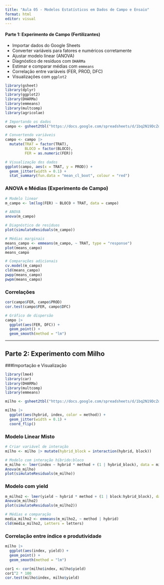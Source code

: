 ```yaml
---
title: "Aula 05 - Modelos Estatísticos em Dados de Campo e Ensaio"
format: html
editor: visual
---
```


#### Parte 1: Experimento de Campo (Fertilizantes)

-   Importar dados do Google Sheets
-   Converter variáveis para fatores e numéricos corretamente
-   Ajustar modelo linear (ANOVA)
-   Diagnóstico de resíduos com `DHARMa`
-   Estimar e comparar médias com `emmeans`
-   Correlação entre variáveis (FER, PROD, DFC)
-   Visualizações com `ggplot2`

```r
library(gsheet)
library(dplyr)
library(ggplot2)
library(DHARMa)
library(emmeans)
library(multcomp)
library(agricolae)

# Importando os dados
campo <- gsheet2tbl("https://docs.google.com/spreadsheets/d/1bq2N19DcZdtax2fQW9OHSGMR0X2__Z9T/edit?gid=866852711#gid=866852711")

# Convertendo variáveis
campo <- campo |> 
  mutate(TRAT = factor(TRAT),
         BLOCO = factor(BLOCO),
         FER = as.numeric(FER))

# Visualização dos dados
ggplot(campo, aes(x = TRAT, y = PROD)) + 
  geom_jitter(width = 0.1) + 
  stat_summary(fun.data = "mean_cl_boot", colour = "red")
```

### ANOVA e Médias (Experimento de Campo)

```r
# Modelo linear
m_campo <- lm(log(FER) ~ BLOCO + TRAT, data = campo)

# ANOVA
anova(m_campo)

# Diagnóstico de resíduos
plot(simulateResiduals(m_campo))

# Médias marginais
means_campo <- emmeans(m_campo, ~ TRAT, type = "response")
plot(means_campo)
means_campo

# Comparações adicionais
cv.model(m_campo)
cld(means_campo)
pwpp(means_campo)
pwpm(means_campo)
```

###  Correlações

```r
cor(campo$FER, campo$PROD)
cor.test(campo$FER, campo$DFC)

# Gráfico de dispersão
campo |> 
  ggplot(aes(FER, DFC)) +
  geom_point() +
  geom_smooth(method = "lm")
```

------------------------------------------------------------------------

## Parte 2: Experimento com Milho

###Importação e Visualização

```r
library(lme4)
library(car)
library(DHARMa)
library(multcomp)
library(emmeans)

milho <- gsheet2tbl("https://docs.google.com/spreadsheets/d/1bq2N19DcZdtax2fQW9OHSGMR0X2__Z9T/edit?gid=1345524759#gid=1345524759")

milho |> 
  ggplot(aes(hybrid, index, color = method)) +
  geom_jitter(width = 0.1) +
  coord_flip()
```

### Modelo Linear Misto

```r
# Criar variável de interação
milho <- milho |> mutate(hybrid_block = interaction(hybrid, block))

# Modelo com interação híbrido:bloco
m_milho <- lmer(index ~ hybrid * method + (1 | hybrid_block), data = milho)
Anova(m_milho)
plot(simulateResiduals(m_milho))
```

### Modelo com yield

```r
m_milho2 <- lmer(yield ~ hybrid * method + (1 | block:hybrid_block), data = milho)
Anova(m_milho2)
plot(simulateResiduals(m_milho2))

# Médias e comparação
media_milho2 <- emmeans(m_milho2, ~ method | hybrid)
cld(media_milho2, Letters = letters)
```

### Correlação entre índice e produtividade

```r
milho |> 
  ggplot(aes(index, yield)) +
  geom_point() +
  geom_smooth(method = "lm")

cor1 <- cor(milho$index, milho$yield)
cor1^2 * 100
cor.test(milho$index, milho$yield)
```

